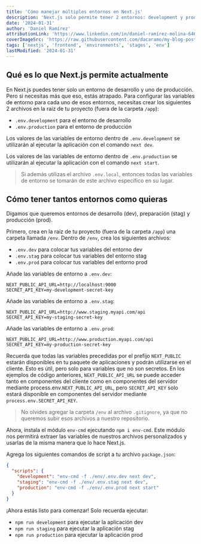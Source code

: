 ```yaml
---
title: 'Cómo manejar múltiples entornos en Next.js'
description: 'Next.js solo permite tener 2 entornos: development y production, aunque muy seguramente tu necesitas más que eso, aquí vas a aprender a manejar tantos entornos como quieras en Next.js siguendo la misma convención de archivos .env que por defecto se usa en Next.js.'
date: '2024-01-31'
author: 'Daniel Ramírez'
attributionLink: 'https://www.linkedin.com/in/daniel-ramírez-molina-6465a1211'
coverImageSrc: 'https://raw.githubusercontent.com/dacaramo/my-blog-posts/master/images/multiple-nextjs-environments/cover.png'
tags: ['nextjs', 'frontend', 'environments', 'stages', 'env']
lastModified: '2024-01-31'
---
```


## Qué es lo que Next.js permite actualmente

En Next.js puedes tener solo un entorno de desarrollo y uno de producción. Pero si necesitas más que eso, estás atrapado. Para configurar las variables de entorno para cada uno de esos entornos, necesitas crear los siguientes 2 archivos en la raíz de tu proyecto (fuera de la carpeta `/app`):

- `.env.development` para el entorno de desarrollo
- `.env.production` para el entorno de producción

Los valores de las variables de entorno dentro de `.env.development` se utilizarán al ejecutar la aplicación con el comando `next dev`.

Los valores de las variables de entorno dentro de `.env.production` se utilizarán al ejecutar la aplicación con el comando `next start`.

> Si además utilizas el archivo `.env.local`, entonces todas las variables de entorno se tomarán de este archivo específico en su lugar.

## Cómo tener tantos entornos como quieras

Digamos que queremos entornos de desarrollo (dev), preparación (stag) y producción (prod).

Primero, crea en la raíz de tu proyecto (fuera de la carpeta `/app`) una carpeta llamada `/env`. Dentro de `/env`, crea los siguientes archivos:

- `.env.dev` para colocar tus variables del entorno dev
- `.env.stag` para colocar tus variables del entorno stag
- `.env.prod` para colocar tus variables del entorno prod

Añade las variables de entorno a `.env.dev`:

```env
NEXT_PUBLIC_API_URL=http://localhost:9000
SECRET_API_KEY=my-development-secret-key
```

Añade las variables de entorno a `.env.stag`:

```env
NEXT_PUBLIC_API_URL=http://www.staging.myapi.com/api
SECRET_API_KEY=my-staging-secret-key
```

Añade las variables de entorno a `.env.prod`:

```env
NEXT_PUBLIC_API_URL=http://www.production.myapi.com/api
SECRET_API_KEY=my-production-secret-key
```

Recuerda que todas las variables precedidas por el prefijo `NEXT_PUBLIC` estarán disponibles en tu paquete de aplicaciones y podrán utilizarse en el cliente. Esto es útil, pero solo para variables que no son secretos. En los ejemplos de código anteriores, `NEXT_PUBLIC_API_URL` se puede acceder tanto en componentes del cliente como en componentes del servidor mediante process.env.`NEXT_PUBLIC_API_URL`, pero `SECRET_API_KEY` solo estará disponible en componentes del servidor mediante `process.env.SECRET_API_KEY`.

> No olvides agregar la carpeta `/env` al archivo `.gitignore`, ya que no queremos subir esos archivos a nuestro repositorio.

Ahora, instala el módulo `env-cmd` ejecutando `npm i env-cmd`. Este módulo nos permitirá extraer las variables de nuestros archivos personalizados y usarlas de la misma manera que lo hace Next.js.

Agrega los siguientes comandos de script a tu archivo `package.json`:

```json
{
  "scripts": {
    "development": "env-cmd -f ./env/.env.dev next dev",
    "staging": "env-cmd -f ./env/.env.stag next dev",
    "production": "env-cmd -f ./env/.env.prod next start"
  }
}
```

¡Ahora estás listo para comenzar! Solo recuerda ejecutar:

- `npm run development` para ejecutar la aplicación dev
- `npm run staging` para ejecutar la aplicación stag
- `npm run production` para ejecutar la aplicación prod
